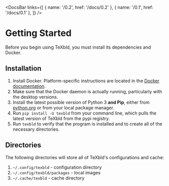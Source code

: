 
<DocsBar
	links={[
		{ name: '/0.2', href: '/docs/0.2' },
		{ name: '/0.1', href: '/docs/0.1' },
	]}
/>

# Getting Started

Before you begin using TeXbld, you must install its dependencies and Docker.

## Installation

1. Install Docker. Platform-specific instructions are located in the [Docker documentation](https://docs.docker.com/get-docker/).
2. Make sure that the Docker daemon is actually running, particularly with the desktop versions.
3. Install the latest possible version of Python 3 **and Pip**, either from [python.org](https://www.python.org/downloads/) or from your local package manager.
4. Run `pip install -U texbld` from your command line, which pulls the latest version of TeXbld from the pypi registry.
5. Run `texbld` to verify that the program is installed and to create all of the necessary directories.

## Directories

The following directories will store all of TeXbld's configurations and cache:

1. `~/.config/texbld` - configuration directory
2. `~/.config/texbld/packages` - local images
3. `~/.cache/texbld` - cache directory
